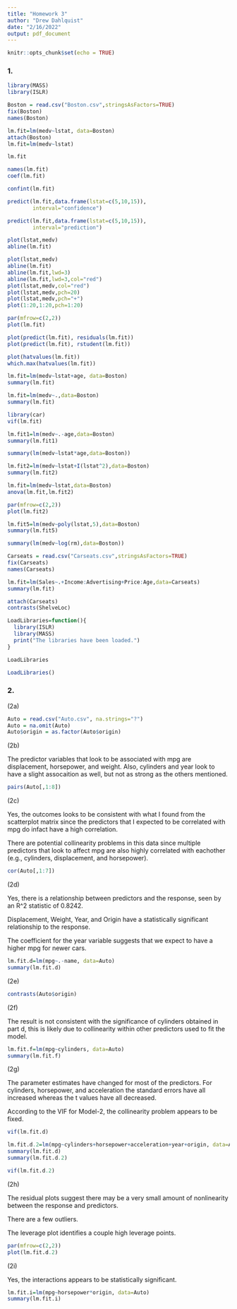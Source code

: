 ```yaml
---
title: "Homework 3"
author: "Drew Dahlquist"
date: "2/16/2022"
output: pdf_document
---
```


```r
knitr::opts_chunk$set(echo = TRUE)
```

### 1.

```r
library(MASS)
library(ISLR)
```

```r
Boston = read.csv("Boston.csv",stringsAsFactors=TRUE)
fix(Boston)
names(Boston)
```

```r
lm.fit=lm(medv~lstat, data=Boston)
attach(Boston)
lm.fit=lm(medv~lstat)
```

```r
lm.fit
```

```r
names(lm.fit)
coef(lm.fit)
```

```r
confint(lm.fit)
```

```r
predict(lm.fit,data.frame(lstat=c(5,10,15)),
        interval="confidence")
```

```r
predict(lm.fit,data.frame(lstat=c(5,10,15)),
        interval="prediction")
```

```r
plot(lstat,medv)
abline(lm.fit)
```

```r
plot(lstat,medv)
abline(lm.fit)
abline(lm.fit,lwd=3)
abline(lm.fit,lwd=3,col="red")
plot(lstat,medv,col="red")
plot(lstat,medv,pch=20)
plot(lstat,medv,pch="+")
plot(1:20,1:20,pch=1:20)
```

```r
par(mfrow=c(2,2))
plot(lm.fit)
```

```r
plot(predict(lm.fit), residuals(lm.fit))
plot(predict(lm.fit), rstudent(lm.fit))
```

```r
plot(hatvalues(lm.fit))
which.max(hatvalues(lm.fit))
```

```r
lm.fit=lm(medv~lstat+age, data=Boston)
summary(lm.fit)
```

```r
lm.fit=lm(medv~.,data=Boston)
summary(lm.fit)
```

```r
library(car)
vif(lm.fit)
```

```r
lm.fit1=lm(medv~.-age,data=Boston)
summary(lm.fit1)
```

```r
summary(lm(medv~lstat*age,data=Boston))
```

```r
lm.fit2=lm(medv~lstat+I(lstat^2),data=Boston)
summary(lm.fit2)
```

```r
lm.fit=lm(medv~lstat,data=Boston)
anova(lm.fit,lm.fit2)
```

```r
par(mfrow=c(2,2))
plot(lm.fit2)
```

```r
lm.fit5=lm(medv~poly(lstat,5),data=Boston)
summary(lm.fit5)
```

```r
summary(lm(medv~log(rm),data=Boston))
```

```r
Carseats = read.csv("Carseats.csv",stringsAsFactors=TRUE)
fix(Carseats)
names(Carseats)
```

```r
lm.fit=lm(Sales~.+Income:Advertising+Price:Age,data=Carseats)
summary(lm.fit)
```

```r
attach(Carseats)
contrasts(ShelveLoc)
```

```r
LoadLibraries=function(){
  library(ISLR)
  library(MASS)
  print("The libraries have been loaded.")
}
```

```r
LoadLibraries
```

```r
LoadLibraries()
```

### 2.

(2a)

```r
Auto = read.csv("Auto.csv", na.strings="?")
Auto = na.omit(Auto)
Auto$origin = as.factor(Auto$origin)
```

(2b)

The predictor variables that look to be associated with mpg are displacement, horsepower, and weight. Also, cylinders and year look to have a slight assocaition as well, but not as strong as the others mentioned.

```r
pairs(Auto[,1:8])
```

(2c)

Yes, the outcomes looks to be consistent with what I found from the scatterplot matrix since the predictors that I expected to be correlated with mpg do infact have a high correlation.

There are potential collinearity problems in this data since multiple predictors that look to affect mpg are also highly correlated with eachother (e.g., cylinders, displacement, and horsepower).

```r
cor(Auto[,1:7])
```

(2d)

Yes, there is a relationship between predictors and the response, seen by an R^2 statistic of 0.8242.

Displacement, Weight, Year, and Origin have a statistically significant relationship to the response.

The coefficient for the year variable suggests that we expect to have a higher mpg for newer cars.

```r
lm.fit.d=lm(mpg~.-name, data=Auto)
summary(lm.fit.d)
```

(2e)

```r
contrasts(Auto$origin)
```

(2f)

The result is not consistent with the significance of cylinders obtained in part d, this is likely due to collinearity within other predictors used to fit the model.

```r
lm.fit.f=lm(mpg~cylinders, data=Auto)
summary(lm.fit.f)
```

(2g)

The parameter estimates have changed for most of the predictors. For cylinders, horsepower, and acceleration the standard errors have all increased whereas the t values have all decreased.

According to the VIF for Model-2, the collinearity problem appears to be fixed.

```r
vif(lm.fit.d)

lm.fit.d.2=lm(mpg~cylinders+horsepower+acceleration+year+origin, data=Auto)
summary(lm.fit.d)
summary(lm.fit.d.2)

vif(lm.fit.d.2)
```

(2h)

The residual plots suggest there may be a very small amount of nonlinearity between the response and predictors.

There are a few outliers.

The leverage plot identifies a couple high leverage points.

```r
par(mfrow=c(2,2))
plot(lm.fit.d.2)
```

(2i)

Yes, the interactions appears to be statistically significant.

```r
lm.fit.i=lm(mpg~horsepower*origin, data=Auto)
summary(lm.fit.i)
```
